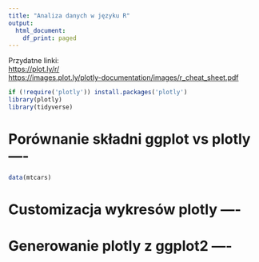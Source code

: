 ```yaml
---
title: "Analiza danych w języku R"
output:
  html_document:
    df_print: paged
---
```


Przydatne linki:\
[https://plot.ly/r/](https://plot.ly/r/) \
[https://images.plot.ly/plotly-documentation/images/r_cheat_sheet.pdf](https://images.plot.ly/plotly-documentation/images/r_cheat_sheet.pdf)

```r
if (!require('plotly')) install.packages('plotly')
library(plotly)
library(tidyverse)
```

# Porównanie składni ggplot vs plotly ----

```r
data(mtcars)
```

# Customizacja wykresów plotly ----

# Generowanie plotly z ggplot2 ----
